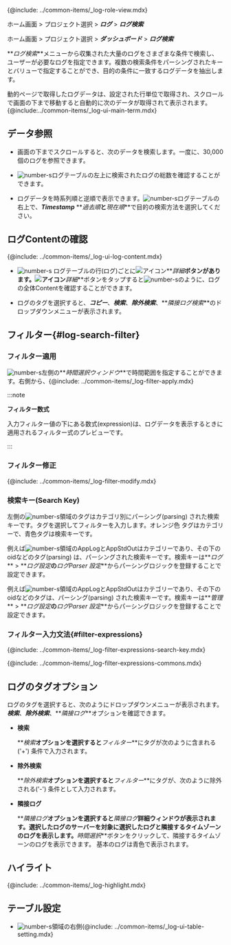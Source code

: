 {@include: ../common-items/_log-role-view.mdx}

<Xclude product='aws-log'>

ホーム画面 > プロジェクト選択 > **_ログ_** > **_ログ検索_**

</Xclude>

<InDoc product='aws-log'>

ホーム画面 > プロジェクト選択 > **_ダッシュボード_** > **_ログ検索_**

</InDoc>

**_ログ検索_**メニューから収集された大量のログをさまざまな条件で検索し、ユーザーが必要なログを指定できます。複数の検索条件をパーシングされたキーとバリューで指定することができ、目的の条件に一致するログデータを抽出します。 

動的ページで取得したログデータは、設定された行単位で取得され、スクロールで画面の下まで移動すると自動的に次のデータが取得されて表示されます。{@include:../common-items/_log-ui-main-term.mdx}

<Xclude product='postgresql,mysql'>

<ImgLang img='log-search.png' desc='ログ検索' />

</Xclude>

<InDoc product='postgresql,mysql'>

<ImgLang img='db-log-search.png' desc='' />

</InDoc>

## データ参照

-   画面の下までスクロールすると、次のデータを検索します。一度に、30,000個のログを参照できます。

-   ![number-s](/img/number-03.png)ログテーブルの左上に検索されたログの総数を確認することができます。 

-   ログデータを時系列順と逆順で表示できます。![number-s](/img/number-03.png)ログテーブルの右上で、**_Timestamp_** **_過去順_**と**_現在順_**で目的の検索方法を選択してください。

## ログContentの確認

{@include: ../common-items/_log-ui-log-content.mdx}

-   ![number-s](/img/number-03.png) ログテーブルの行(ログ)ごとに![アイコン](/img/ic-caret-right.svg)**_詳細_**ボタンがあります。![アイコン](/img/ic-caret-right.svg)**_詳細_**ボタンをタップすると![number-s](/img/number-04.png)のように、ログの全体Contentを確認することができます。

-   ログのタグを選択すると、**_コピー_**、**_検索_**、**_除外検索_**、**_隣接ログ検索_**のドロップダウンメニューが表示されます。

## フィルター{#log-search-filter}

### フィルター適用

![number-s](/img/number-01.png)左側の**_時間選択ウィンドウ_**で時間範囲を指定することができます。右側から、{@include: ../common-items/_log-filter-apply.mdx} 

:::note

**フィルター数式**

入力フィルター値の下にある数式(expression)は、ログデータを表示するときに適用されるフィルター式のプレビューです。 

:::

### フィルター修正

{@include: ../common-items/_log-filter-modify.mdx}

### 検索キー(Search Key)

左側の![number-s](/img/number-02.png)領域のタグはカテゴリ別にパーシング(parsing) された検索キーです。タグを選択してフィルターを入力します。<span class='logwr'>オレンジ色</span> タグはカテゴリーで、<span class='lowfg'>青色</span>タグは検索キーです。

<InDoc product='log,postgresql,mysql'>

例えば![number-s](/img/number-02.png)領域の<span class='logwr'>AppLog</span>と<span class='logwr'>AppStdOut</span>はカテゴリーであり、その下の<span class='lowfg'>oid</span>などのタグ(parsing) は、パーシングされた検索キーです。検索キーは**_ログ_** > **_ログ設定_**の**_ログParser 設定_**からパーシングロジックを登録することで設定できます。 

</InDoc>

<InDoc product='aws-log'>

例えば![number-s](/img/number-02.png)領域の<span class='logwr'>AppLog</span>と<span class='logwr'>AppStdOut</span>はカテゴリーであり、その下の<span class='lowfg'>oid</span>などのタグは、パーシング(parsing) された検索キーです。検索キーは**_管理_** > **_ログ設定_**の**_ログParser 設定_**からパーシングロジックを登録することで設定できます。

</InDoc>

### フィルター入力文法{#filter-expressions}

{@include: ../common-items/_log-filter-expressions-search-key.mdx}

{@include: ../common-items/_log-filter-expressions-commons.mdx}

## ログのタグオプション

ログのタグを選択すると、次のようにドロップダウンメニューが表示されます。**_検索_**、**_除外検索_**、**_隣接ログ_**オプションを確認できます。 

<ImgLang img='log-search-tag.png' desc='ログタグドロップダウンメニュー'/>

-   **検索**

    **_検索_**オプションを選択すると**_フィルター_**にタグが次のように含まれる('+') 条件で入力されます。

    <ImgLang img='log-search-tag-se.png' desc='ログタグ検索'/>

-   **除外検索**

    **_除外検索_**オプションを選択すると**_フィルター_**にタグが、次のように除外される('-') 条件として入力されます。

    <ImgLang img='log-search-tag-ese.png' desc='ログタグ除外検索'/>

-   **隣接ログ**

    **_隣接ログ_**オプションを選択すると**_隣接ログ_**詳細ウィンドウが表示されます。選択したログのサーバーを対象に選択したログと隣接するタイムゾーンのログを表示します。**_時間選択_**ボタンをクリックして、隣接するタイムゾーンのログを表示できます。 基本のログは青色で表示されます。

    <ImgLang img='log-search-adjacent-log.png' desc='ログタグ隣接ログ'/>

## ハイライト

{@include: ../common-items/_log-highlight.mdx}

## テーブル設定

-   ![number-s](/img/number-03.png)領域の右側{@include: ../common-items/_log-ui-table-setting.mdx}
